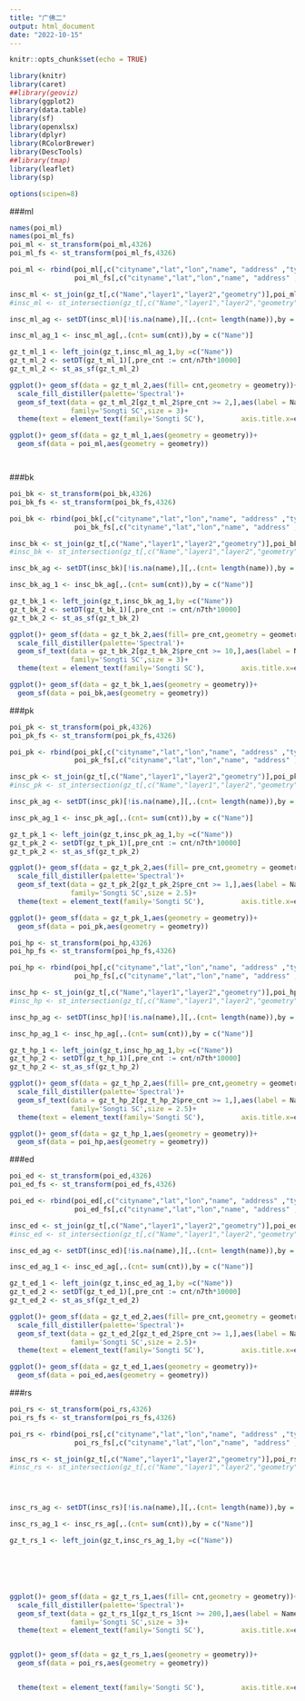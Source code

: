 ```yaml
---
title: "广佛二"
output: html_document
date: "2022-10-15"
---
```


```r
knitr::opts_chunk$set(echo = TRUE)
```

```r
library(knitr)
library(caret)
##library(geoviz)
library(ggplot2)
library(data.table)
library(sf)
library(openxlsx)
library(dplyr)
library(RColorBrewer)
library(DescTools)
##library(tmap)
library(leaflet)
library(sp)

options(scipen=8)

```

###ml
```r


names(poi_ml)
names(poi_ml_fs)
poi_ml <- st_transform(poi_ml,4326)
poi_ml_fs <- st_transform(poi_ml_fs,4326)

poi_ml <- rbind(poi_ml[,c("cityname","lat","lon","name", "address" ,"type1","type2","type3","geometry")],
                poi_ml_fs[,c("cityname","lat","lon","name", "address" ,"type1","type2","type3","geometry")])

insc_ml <- st_join(gz_t[,c("Name","layer1","layer2","geometry")],poi_ml)
#insc_ml <- st_intersection(gz_t[,c("Name","layer1","layer2","geometry")],poi_ml, model = "open")

insc_ml_ag <- setDT(insc_ml)[!is.na(name),][,.(cnt= length(name)),by = c("Name","layer1","layer2","type1","type2","type3")]

insc_ml_ag_1 <- insc_ml_ag[,.(cnt= sum(cnt)),by = c("Name")]

gz_t_ml_1 <- left_join(gz_t,insc_ml_ag_1,by =c("Name"))
gz_t_ml_2 <- setDT(gz_t_ml_1)[,pre_cnt := cnt/n7th*10000]
gz_t_ml_2 <- st_as_sf(gz_t_ml_2)

ggplot()+ geom_sf(data = gz_t_ml_2,aes(fill= cnt,geometry = geometry))+
  scale_fill_distiller(palette='Spectral')+
  geom_sf_text(data = gz_t_ml_2[gz_t_ml_2$pre_cnt >= 2,],aes(label = Name),
               family='Songti SC',size = 3)+
  theme(text = element_text(family='Songti SC'),         axis.title.x=element_blank(),          axis.title.y=element_blank())

ggplot()+ geom_sf(data = gz_t_ml_1,aes(geometry = geometry))+
  geom_sf(data = poi_ml,aes(geometry = geometry))




```



###bk
```r

poi_bk <- st_transform(poi_bk,4326)
poi_bk_fs <- st_transform(poi_bk_fs,4326)

poi_bk <- rbind(poi_bk[,c("cityname","lat","lon","name", "address" ,"type1","type2","type3","geometry")],
                poi_bk_fs[,c("cityname","lat","lon","name", "address" ,"type1","type2","type3","geometry")])

insc_bk <- st_join(gz_t[,c("Name","layer1","layer2","geometry")],poi_bk)
#insc_bk <- st_intersection(gz_t[,c("Name","layer1","layer2","geometry")],poi_bk, model = "open")

insc_bk_ag <- setDT(insc_bk)[!is.na(name),][,.(cnt= length(name)),by = c("Name","layer1","layer2","type1","type2","type3")]

insc_bk_ag_1 <- insc_bk_ag[,.(cnt= sum(cnt)),by = c("Name")]

gz_t_bk_1 <- left_join(gz_t,insc_bk_ag_1,by =c("Name"))
gz_t_bk_2 <- setDT(gz_t_bk_1)[,pre_cnt := cnt/n7th*10000]
gz_t_bk_2 <- st_as_sf(gz_t_bk_2)

ggplot()+ geom_sf(data = gz_t_bk_2,aes(fill= pre_cnt,geometry = geometry))+
  scale_fill_distiller(palette='Spectral')+
  geom_sf_text(data = gz_t_bk_2[gz_t_bk_2$pre_cnt >= 10,],aes(label = Name),
               family='Songti SC',size = 3)+
  theme(text = element_text(family='Songti SC'),         axis.title.x=element_blank(),          axis.title.y=element_blank())

ggplot()+ geom_sf(data = gz_t_bk_1,aes(geometry = geometry))+
  geom_sf(data = poi_bk,aes(geometry = geometry))


```

###pk
```r

poi_pk <- st_transform(poi_pk,4326)
poi_pk_fs <- st_transform(poi_pk_fs,4326)

poi_pk <- rbind(poi_pk[,c("cityname","lat","lon","name", "address" ,"type1","type2","type3","geometry")],
                poi_pk_fs[,c("cityname","lat","lon","name", "address" ,"type1","type2","type3","geometry")])

insc_pk <- st_join(gz_t[,c("Name","layer1","layer2","geometry")],poi_pk)
#insc_pk <- st_intersection(gz_t[,c("Name","layer1","layer2","geometry")],poi_pk, model = "open")

insc_pk_ag <- setDT(insc_pk)[!is.na(name),][,.(cnt= length(name)),by = c("Name","layer1","layer2","type1","type2","type3")]

insc_pk_ag_1 <- insc_pk_ag[,.(cnt= sum(cnt)),by = c("Name")]

gz_t_pk_1 <- left_join(gz_t,insc_pk_ag_1,by =c("Name"))
gz_t_pk_2 <- setDT(gz_t_pk_1)[,pre_cnt := cnt/n7th*10000]
gz_t_pk_2 <- st_as_sf(gz_t_pk_2)

ggplot()+ geom_sf(data = gz_t_pk_2,aes(fill= pre_cnt,geometry = geometry))+
  scale_fill_distiller(palette='Spectral')+
  geom_sf_text(data = gz_t_pk_2[gz_t_pk_2$pre_cnt >= 1,],aes(label = Name),
               family='Songti SC',size = 2.5)+
  theme(text = element_text(family='Songti SC'),         axis.title.x=element_blank(),          axis.title.y=element_blank())

ggplot()+ geom_sf(data = gz_t_pk_1,aes(geometry = geometry))+
  geom_sf(data = poi_pk,aes(geometry = geometry))


```

```r

poi_hp <- st_transform(poi_hp,4326)
poi_hp_fs <- st_transform(poi_hp_fs,4326)

poi_hp <- rbind(poi_hp[,c("cityname","lat","lon","name", "address" ,"type1","type2","type3","geometry")],
                poi_hp_fs[,c("cityname","lat","lon","name", "address" ,"type1","type2","type3","geometry")])

insc_hp <- st_join(gz_t[,c("Name","layer1","layer2","geometry")],poi_hp)
#insc_hp <- st_intersection(gz_t[,c("Name","layer1","layer2","geometry")],poi_hp, model = "open")

insc_hp_ag <- setDT(insc_hp)[!is.na(name),][,.(cnt= length(name)),by = c("Name","layer1","layer2","type1","type2","type3")]

insc_hp_ag_1 <- insc_hp_ag[,.(cnt= sum(cnt)),by = c("Name")]

gz_t_hp_1 <- left_join(gz_t,insc_hp_ag_1,by =c("Name"))
gz_t_hp_2 <- setDT(gz_t_hp_1)[,pre_cnt := cnt/n7th*10000]
gz_t_hp_2 <- st_as_sf(gz_t_hp_2)

ggplot()+ geom_sf(data = gz_t_hp_2,aes(fill= pre_cnt,geometry = geometry))+
  scale_fill_distiller(palette='Spectral')+
  geom_sf_text(data = gz_t_hp_2[gz_t_hp_2$pre_cnt >= 1,],aes(label = Name),
               family='Songti SC',size = 2.5)+
  theme(text = element_text(family='Songti SC'),         axis.title.x=element_blank(),          axis.title.y=element_blank())

ggplot()+ geom_sf(data = gz_t_hp_1,aes(geometry = geometry))+
  geom_sf(data = poi_hp,aes(geometry = geometry))


```

###ed
```r

poi_ed <- st_transform(poi_ed,4326)
poi_ed_fs <- st_transform(poi_ed_fs,4326)

poi_ed <- rbind(poi_ed[,c("cityname","lat","lon","name", "address" ,"type1","type2","type3","geometry")],
                poi_ed_fs[,c("cityname","lat","lon","name", "address" ,"type1","type2","type3","geometry")])

insc_ed <- st_join(gz_t[,c("Name","layer1","layer2","geometry")],poi_ed)
#insc_ed <- st_intersection(gz_t[,c("Name","layer1","layer2","geometry")],poi_ed, model = "open")

insc_ed_ag <- setDT(insc_ed)[!is.na(name),][,.(cnt= length(name)),by = c("Name","layer1","layer2","type1","type2","type3")]

insc_ed_ag_1 <- insc_ed_ag[,.(cnt= sum(cnt)),by = c("Name")]

gz_t_ed_1 <- left_join(gz_t,insc_ed_ag_1,by =c("Name"))
gz_t_ed_2 <- setDT(gz_t_ed_1)[,pre_cnt := cnt/n7th*10000]
gz_t_ed_2 <- st_as_sf(gz_t_ed_2)

ggplot()+ geom_sf(data = gz_t_ed_2,aes(fill= pre_cnt,geometry = geometry))+
  scale_fill_distiller(palette='Spectral')+
  geom_sf_text(data = gz_t_ed_2[gz_t_ed_2$pre_cnt >= 1,],aes(label = Name),
               family='Songti SC',size = 2.5)+
  theme(text = element_text(family='Songti SC'),         axis.title.x=element_blank(),          axis.title.y=element_blank())

ggplot()+ geom_sf(data = gz_t_ed_1,aes(geometry = geometry))+
  geom_sf(data = poi_ed,aes(geometry = geometry))


```

###rs

```r


poi_rs <- st_transform(poi_rs,4326)
poi_rs_fs <- st_transform(poi_rs_fs,4326)

poi_rs <- rbind(poi_rs[,c("cityname","lat","lon","name", "address" ,"type1","type2","type3","geometry")],
                poi_rs_fs[,c("cityname","lat","lon","name", "address" ,"type1","type2","type3","geometry")])

insc_rs <- st_join(gz_t[,c("Name","layer1","layer2","geometry")],poi_rs)
#insc_rs <- st_intersection(gz_t[,c("Name","layer1","layer2","geometry")],poi_rs, model = "open")




insc_rs_ag <- setDT(insc_rs)[!is.na(name),][,.(cnt= length(name)),by = c("Name","layer1","layer2","type1","type2","type3")]

insc_rs_ag_1 <- insc_rs_ag[,.(cnt= sum(cnt)),by = c("Name")]

gz_t_rs_1 <- left_join(gz_t,insc_rs_ag_1,by =c("Name"))






ggplot()+ geom_sf(data = gz_t_rs_1,aes(fill= cnt,geometry = geometry))+
  scale_fill_distiller(palette='Spectral')+
  geom_sf_text(data = gz_t_rs_1[gz_t_rs_1$cnt >= 200,],aes(label = Name),
               family='Songti SC',size = 3)+
  theme(text = element_text(family='Songti SC'),         axis.title.x=element_blank(),          axis.title.y=element_blank())


ggplot()+ geom_sf(data = gz_t_rs_1,aes(geometry = geometry))+
  geom_sf(data = poi_rs,aes(geometry = geometry))


  theme(text = element_text(family='Songti SC'),         axis.title.x=element_blank(),          axis.title.y=element_blank())

```